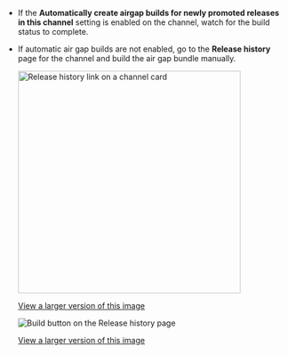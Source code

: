 * If the **Automatically create airgap builds for newly promoted releases in this channel** setting is enabled on the channel, watch for the build status to complete.
* If automatic air gap builds are not enabled, go to the **Release history** page for the channel and build the air gap bundle manually. 

   <img alt="Release history link on a channel card" src="/images/release-history-link.png" width="400px"/>

   [View a larger version of this image](/images/release-history-link.png)

   ![Build button on the Release history page](/images/release-history-build-airgap-bundle.png)

   [View a larger version of this image](/images/release-history-build-airgap-bundle.png)    